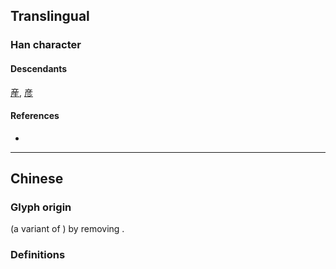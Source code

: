 {{also|産|產}}
{{character info}}
==Translingual==
{{stroke order}}
{{Han simplified forms|產|産|产}}

===Han character===
{{Han char|rn=117|rad=立|as=01|sn=6|four=0020|canj=YTH|ids=⿳亠丷厂}}

====Descendants====
[[産]], [[彦]]

====References====
* {{Han ref|kx=0088.111|hdz=10283.030|uh=4EA7|ud=20135}}

----

==Chinese==

===Glyph origin===
{{Han simp|産}} (a variant of {{m|mul|產}}) by removing {{m|mul|生}}.

===Definitions===
{{zh-see|產}}